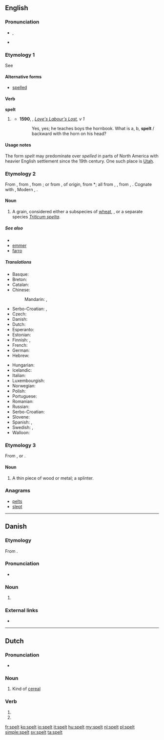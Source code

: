 ==English==

===Pronunciation===
* {{IPA|/ˈspɛlt/}}, {{X-SAMPA|/"spElt/}}
* {{rhymes|ɛlt}}

===Etymology 1===
See {{term|spell#Etymology_2|spell}}

====Alternative forms====
* [[spelled]] {{qualifier|US|Canadian}}

====Verb====
'''spelt'''

# {{chiefly|British}} {{past of|[[spell#Verb|spell]]}}
#* '''1590''', {{w|William Shakespeare}}, ''[[s:Love's Labour's Lost|Love's Labour's Lost]], v 1''
#*: Yes, yes; he teaches boys the hornbook. What is a, b, '''spelt''' / backward with the horn on his head?

====Usage notes====
The form ''spelt'' may predominate over ''spelled'' in parts of North America with heavier English settlement since the 19th century.  One such place is [[Utah]].

===Etymology 2===
From {{etyl|enm}}, from {{etyl|ang}} {{term|spelt||spelt, corn|lang=ang}}, from {{etyl|osx}} {{term|spelta||spelt|lang=osx}}; or from {{etyl|LL.}} {{term|spelta||spelt|lang=la}}, of {{etyl|gem}} origin, from {{etyl|frk}} *{{term||spelta|spelt|lang=frk}}; all from {{etyl|gem-pro|en}} {{recons|spiltō|lang=gem-pro}}, {{recons|spiltaz||spelt|lang=gem-pro}}, from {{etyl|ine-pro|en}} {{recons|(s)pelbh-|lang=ine-pro}}, {{recons|(s)pelbh-t-||spelt, spelt meal|lang=ine-pro}}. Cognate with {{etyl|goh|-}} {{term|spelza||spelt|lang=goh}}, Modern {{etyl|de|-}} {{term|Spelz||wheat-like cereal|lang=de}}, {{etyl|nl|-}} {{term|spelt||spelt|lang=nl}}.

====Noun====
{{en-noun|-}}

# A grain, considered either a subspecies of [[wheat]], {{tritaxon|[[Triticum aestivum]] [[spelta]]}}, or a separate species ''[[Triticum spelta]]''.

=====See also=====
* {{pedialite}}
* [[emmer]]
* [[farro]]

=====Translations=====
{{rfc-tsort|duplicate language: Serbo-Croatian}}
{{trans-top|a type of wheat, Triticum aestivum spelta}}
* Basque: {{t-|eu|espelta}}
* Breton: {{t+|br|yell}}
* Catalan: {{t-|ca|espelta|f}}
* Chinese:
*: Mandarin: {{t|cmn|斯卑爾脫小麥|sc=Hani}}, {{t|cmn|斯卑尔脱小麦|tr=sībēi'ěrtuōxiǎomài|sc=Hani}}
* Serbo-Croatian: {{t-|sh|pir|m}}, {{t-|sh|prapšenica|f}}
* Czech: {{t-|cs|pšenice špalda|f}}
* Danish: {{t-|da|spelt}}
* Dutch: {{t+|nl|spelt}}
* Esperanto: {{t-|eo|spelto}}
* Estonian: {{t-|et|speltanisu}}
* Finnish: {{t-|fi|spelttivehnä}}, {{t-|fi|speltti}}
* French: {{t+|fr|épeautre|m}}
* German: {{t+|de|Dinkel|m}}
* Hebrew: {{t-|he|כוסמין}}
{{trans-mid}}
* Hungarian: {{t-|hu|tönkölybúza}}
* Icelandic: {{t-|is|spelt}}
* Italian: {{t-|it|spelta|f}}
* Luxembourgish: {{t-|lb|Spelz}}
* Norwegian: {{t-|no|spelt}}
* Polish: {{t-|pl|pszenica orkisz|f}}
* Portuguese: {{t-|pt|espelta|f}}
* Romanian: {{t+|ro|alac|n}}
* Russian: {{t+|ru|полба|f|tr=pólba}}
* Serbo-Croatian: {{t-|sh|прапшеница|f|tr=prapšenica|sc=Cyrl}}
* Slovene: {{t-|sl|pira|f}}
* Spanish: {{t-|es|espelta|f}}, {{t-|es|escanda|f}}
* Swedish: {{t-|sv|dinkel}},  {{t+|sv|spelt}}
* Walloon: {{t-|wa|speate}}
{{trans-bottom}}

===Etymology 3===
From {{etyl|gmh}} {{term|spalden|lang=gmh}}, or {{etyl|non}} {{term|spald|lang=non}}.

====Noun====
{{en-noun}}

# {{dialect|Northern England|Scotland}} A thin piece of wood or metal; a splinter.

===Anagrams===
* [[pelts#English|pelts]]
* [[slept#English|slept]]

----

==Danish==

===Etymology===
From {{etyl|gml|da}} {{term|spelte|lang=gml}}.

===Pronunciation===
* {{IPA|/spɛlt/|[sb̥ɛlˀd̥]|lang=da}}

===Noun===
{{da-noun|en|-}}

# {{l|en|spelt}} {{gloss|a type of wheat, ''Triticum spelta''}}

===External links===
* {{pedialite|lang=da}}

----

==Dutch==

===Pronunciation===
* {{audio|Nl-spelt.ogg|audio}}

===Noun===
{{nl-noun|n|-|-}}

# Kind of [[cereal]]

===Verb===
{{head|nl}}

# {{nl-verb-form|p=23|n=sg|t=pres|m=ind|spellen}}
# {{nl-verb-form|n=pl|m=imp|spellen}}

[[fr:spelt]]
[[ko:spelt]]
[[io:spelt]]
[[it:spelt]]
[[hu:spelt]]
[[my:spelt]]
[[nl:spelt]]
[[pl:spelt]]
[[simple:spelt]]
[[sv:spelt]]
[[ta:spelt]]
